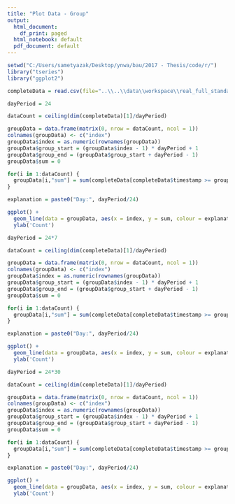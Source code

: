 ```yaml
---
title: "Plot Data - Group"
output:
  html_document:
    df_print: paged
  html_notebook: default
  pdf_document: default
---
```



```r
setwd("C:/Users/sametyazak/Desktop/ynwa/bau/2017 - Thesis/code/r/")
library("tseries")
library("ggplot2")

```

```r
completeData = read.csv(file="..\\..\\data\\workspace\\real_full_standard.csv", header=TRUE, sep=",")
```

```r

dayPeriod = 24

dataCount = ceiling(dim(completeData)[1]/dayPeriod)

groupData = data.frame(matrix(0, nrow = dataCount, ncol = 1))
colnames(groupData) <- c("index")
groupData$index = as.numeric(rownames(groupData))
groupData$group_start = (groupData$index - 1) * dayPeriod + 1
groupData$group_end = (groupData$group_start + dayPeriod - 1)
groupData$sum = 0

for(i in 1:dataCount) {
  groupData[i,"sum"] = sum(completeData[completeData$timestamp >= groupData[i,"group_start"] & completeData$timestamp <= groupData[i,"group_end"], "value"]);
}

explanation = paste0("Day:", dayPeriod/24)

ggplot() +
  geom_line(data = groupData, aes(x = index, y = sum, colour = explanation)) +
  ylab('Count')

```


```r
dayPeriod = 24*7

dataCount = ceiling(dim(completeData)[1]/dayPeriod)

groupData = data.frame(matrix(0, nrow = dataCount, ncol = 1))
colnames(groupData) <- c("index")
groupData$index = as.numeric(rownames(groupData))
groupData$group_start = (groupData$index - 1) * dayPeriod + 1
groupData$group_end = (groupData$group_start + dayPeriod - 1)
groupData$sum = 0

for(i in 1:dataCount) {
  groupData[i,"sum"] = sum(completeData[completeData$timestamp >= groupData[i,"group_start"] & completeData$timestamp <= groupData[i,"group_end"], "value"]);
}

explanation = paste0("Day:", dayPeriod/24)

ggplot() +
  geom_line(data = groupData, aes(x = index, y = sum, colour = explanation)) +
  ylab('Count')
```


```r

dayPeriod = 24*30

dataCount = ceiling(dim(completeData)[1]/dayPeriod)

groupData = data.frame(matrix(0, nrow = dataCount, ncol = 1))
colnames(groupData) <- c("index")
groupData$index = as.numeric(rownames(groupData))
groupData$group_start = (groupData$index - 1) * dayPeriod + 1
groupData$group_end = (groupData$group_start + dayPeriod - 1)
groupData$sum = 0

for(i in 1:dataCount) {
  groupData[i,"sum"] = sum(completeData[completeData$timestamp >= groupData[i,"group_start"] & completeData$timestamp <= groupData[i,"group_end"], "value"]);
}

explanation = paste0("Day:", dayPeriod/24)

ggplot() +
  geom_line(data = groupData, aes(x = index, y = sum, colour = explanation)) +
  ylab('Count')

```

